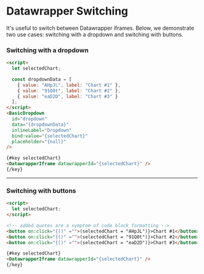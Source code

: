 
<Meta title="Examples/Datawrapper Switching" />

# Datawrapper Switching

It's useful to switch between Datawrapper iframes. Below, we demonstrate two use cases: switching with a dropdown and switching with buttons.

### Switching with a dropdown

```html
<script>
  let selectedChart;

  const dropdownData = [
    { value: "AHpJL", label: "Chart #1" },
    { value: "91Q0t", label: "Chart #2" },
    { value: "eaD2D", label: "Chart #3" }
  ];
</script>
<BasicDropdown
  id="dropdown"
  data="{dropdownData}"
  inlineLabel="Dropdown"
  bind:value="{selectedChart}"
  placeholder="{null}"
/>

{#key selectedChart}
<DatawrapperIframe datawrapperId="{selectedChart}" />
{/key}
```

<Story of={stories.Dropdown} />
<hr />

### Switching with buttons

```html
<script>
  let selectedChart;
</script>

<!-- added quotes are a symptom of code block formatting -->
<button on:click="{()" ="">(selectedChart = "AHpJL")}>Chart #1</button>
<button on:click="{()" ="">(selectedChart = "91Q0t")}>Chart #2</button>
<button on:click="{()" ="">(selectedChart = "eaD2D")}>Chart #3</button>

{#key selectedChart}
<DatawrapperIframe datawrapperId="{selectedChart}" />
{/key}
```

<Story of={stories.Buttons} />

